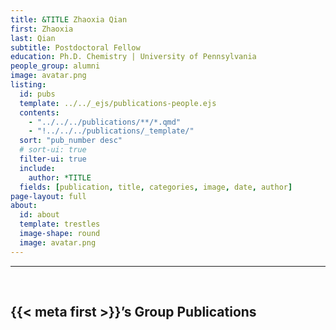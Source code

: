 ```yaml
---
title: &TITLE Zhaoxia Qian
first: Zhaoxia
last: Qian
subtitle: Postdoctoral Fellow
education: Ph.D. Chemistry | University of Pennsylvania
people_group: alumni
image: avatar.png
listing:
  id: pubs
  template: ../../_ejs/publications-people.ejs 
  contents: 
    - "../../../publications/**/*.qmd"
    - "!../../../publications/_template/"
  sort: "pub_number desc"
  # sort-ui: true
  filter-ui: true
  include:
    author: *TITLE
  fields: [publication, title, categories, image, date, author]
page-layout: full
about: 
  id: about
  template: trestles
  image-shape: round
  image: avatar.png
---
```


<hr>


:::{#about}


<br>

:::

## {{< meta first >}}'s Group Publications

:::{#pubs}
:::


